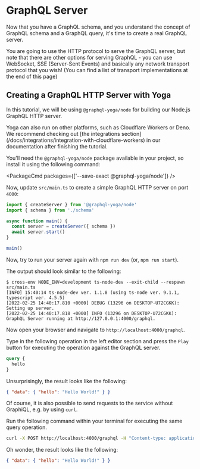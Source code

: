 
# GraphQL Server

Now that you have a GraphQL schema, and you understand the concept of GraphQL schema and a GraphQL query, it's time to create a real GraphQL server.

You are going to use the HTTP protocol to serve the GraphQL server, but note that there are other options for serving GraphQL - you can use WebSocket, SSE (Server-Sent Events) and basically any network transport protocol that you wish! (You can find a list of transport implementations at the end of this page)

## Creating a GraphQL HTTP Server with Yoga

In this tutorial, we will be using `@graphql-yoga/node` for building our Node.js GraphQL HTTP server.

<Callout>
  Yoga can also run on other platforms, such as Cloudflare Workers or Deno. We
  recommend checking out [the integrations
  section](/docs/integrations/integration-with-cloudflare-workers) in our
  documentation after finishing the tutorial.
</Callout>

You'll need the `@graphql-yoga/node` package available in your project, so install it using the following command:

<PackageCmd packages={['--save-exact @graphql-yoga/node']} />

Now, update `src/main.ts` to create a simple GraphQL HTTP server on port `4000`:

```ts filename="src/main.ts"
import { createServer } from '@graphql-yoga/node'
import { schema } from './schema'

async function main() {
  const server = createServer({ schema })
  await server.start()
}

main()
```

Now, try to run your server again with `npm run dev` (or, `npm run start`).

The output should look similar to the following:

```text
$ cross-env NODE_ENV=development ts-node-dev --exit-child --respawn src/main.ts
[INFO] 15:40:14 ts-node-dev ver. 1.1.8 (using ts-node ver. 9.1.1, typescript ver. 4.5.5)
[2022-02-25 14:40:17.810 +0000] DEBUG (13296 on DESKTOP-U72CGKK): Setting up server.
[2022-02-25 14:40:17.818 +0000] INFO (13296 on DESKTOP-U72CGKK): GraphQL Server running at http://127.0.0.1:4000/graphql.
```

Now open your browser and navigate to `http://localhost:4000/graphql`.

Type in the following operation in the left editor section and press the `Play` button for executing the operation against the GraphQL server.

```graphql
query {
  hello
}
```

Unsurprisingly, the result looks like the following:

```json
{ "data": { "hello": "Hello World!" } }
```

Of course, it is also possible to send requests to the service without GraphiQL, e.g. by using `curl`.

Run the following command within your terminal for executing the same query operation.

```sh
curl -X POST http://localhost:4000/graphql -H "Content-type: application/json" --data-raw '{"query": "query { hello }"}'
```

Oh wonder, the result looks like the following:

```json
{ "data": { "hello": "Hello World!" } }
```
